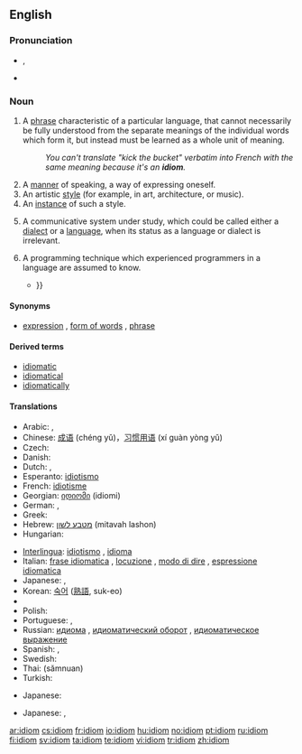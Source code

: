 ==English==

===Pronunciation===
* {{a|UK}} {{IPA|/ˈɪd.i.əm/}}, {{SAMPA|/"id.i.@m/}}
* {{rfap}}

===Noun===
{{en-noun}}

# A [[phrase]] characteristic of a particular language, that cannot necessarily be fully understood from the separate meanings of the individual words which form it, but instead must be learned as a whole unit of meaning.
#: ''You can't translate "kick the bucket" verbatim into French with the same meaning because it's an '''idiom'''.''
# A [[manner]] of speaking, a way of expressing oneself.
# An artistic [[style]] (for example, in art, architecture, or music).
# An [[instance]] of such a style.
# {{linguistics}} A communicative system under study, which could be called either a [[dialect]] or a [[language]], when its status as a language or dialect is irrelevant.
# {{programming}} A programming technique which experienced programmers in a language are assumed to know.
#* {{quote-book|2005|Magnus Lie Hetland|Beginning Python: From Novice to Professional|page=100|isbn=159059519X
|passage=I have to use the same assignment and call to raw_input in two places. How can I avoid that? I can use the <tt>while True/break</tt> '''idiom''': {{...}}}}

====Synonyms====
* {{sense|phrase}} [[expression]] {{qualifier|loosely}}, [[form of words]] {{qualifier|loosely}}, [[phrase]] {{qualifier|loosely}}

====Derived terms====
* [[idiomatic]]
* [[idiomatical]]
* [[idiomatically]]

====Translations====
{{trans-top|phrase that cannot be understood from its component words}}
* Arabic: {{Arab|[[اصطلاح|اِصْطِلاح]]}} {{IPAchar|(iṣṭalāħ)}} {{m}}, {{Arab|[[مصطلح|مُصْطَلَح]]}} {{IPAchar|(muṣṭálaħ)}} {{m}}
* Chinese: [[成语]] (chéng yǔ)，[[习惯用语]] (xí guàn yòng yǔ)
* Czech: {{t-|cs|idiom|m}}
* Danish: {{t-|da|idiom}}
* Dutch: {{t+|nl|idioom|n}}, {{t+|nl|taaleigen|n}}
* Esperanto: [[idiotismo]]
* French: [[idiotisme]] {{m}}<!--these mean "phrase", "expression" rather than "idiom": [[locution]] {{f}}, [[expression#French|expression]] {{f}}-->
* Georgian: [[იდიომი]] (idiomi)
* German: {{t+|de|Idiom|n}}, {{t+|de|Redewendung|f}}
* Greek: {{t+|el|ιδίωμα|n|tr=idíoma|sc=Grek}}
* Hebrew: [[מטבע לשון]] (mitavah lashon) {{m}}
* Hungarian: {{t|hu|idióma}}
{{trans-mid}}
* [[Interlingua]]: [[idiotismo]]<!--this translates "phrase", "expression" rather than "idiom": [[expression#Interlingua|expression]]-->, [[idioma]]
* Italian: [[frase idiomatica]] {{f}}, [[locuzione]] {{f}}, [[modo di dire]] {{m}}, [[espressione idiomatica]] {{f}}
* Japanese: {{t-|ja|熟語|tr=jukugo|sc=Jpan}}, {{t|ja|成句|tr=seiku|sc=Jpan}}
* Korean: [[숙어]] ([[熟語]], suk-eo)
* {{trreq|Persian}}
* Polish: {{t-|pl|idiom|m}}
* Portuguese: {{t+|pt|idioma|m}}, {{t+|pt|expressão idiomática|f}}
* Russian: [[идиома]] {{f}}, [[идиоматический оборот]] {{m}}, [[идиоматическое выражение]] {{n}}
* Spanish: {{t-|es|modismo|m}}, {{t-|es|frase hecha|f}}
* Swedish: {{t-|sv|idiom|n}}
* Thai: {{Thai|[[สำนวน]]}} (sămnuan)
* Turkish: {{t+|tr|deyim}}
{{trans-bottom}}

{{trans-top|manner of speaking}}
{{trans-mid}}
{{trans-bottom}}

{{trans-top|style of art, etc}}
* Japanese: {{t|ja|様式|tr=yōshiki|sc=Jpan}}
{{trans-mid}}
{{trans-bottom}}

{{trans-top|instance of such style}}
{{trans-mid}}
{{trans-bottom}}

{{trans-top|specific property of any language}}
* Japanese: {{t+|ja|方言|tr=hōgen|sc=Jpan}}, {{t|ja|訛り|tr=namari|sc=Jpan}}
{{trans-mid}}
{{trans-bottom}}

[[ar:idiom]]
[[cs:idiom]]
[[fr:idiom]]
[[io:idiom]]
[[hu:idiom]]
[[no:idiom]]
[[pt:idiom]]
[[ru:idiom]]
[[fi:idiom]]
[[sv:idiom]]
[[ta:idiom]]
[[te:idiom]]
[[vi:idiom]]
[[tr:idiom]]
[[zh:idiom]]